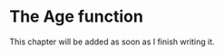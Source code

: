 # The Age function {#sec-7_age_function}

This chapter will be added as soon as I finish writing it.
